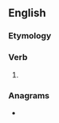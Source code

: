 ==English==

===Etymology===
{{suffix|en|name|eth|nocat=1}}

===Verb===
{{head|en|verb form}}

# {{en-archaic third-person singular of|name}}

===Anagrams===
* {{anagrams|en|a=aehmnt|Hemant|Manthe|anthem|hetman|mentha|the man}}